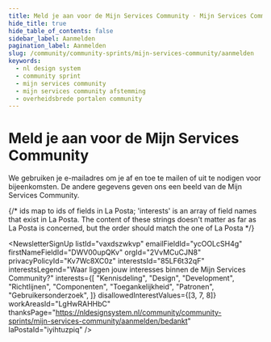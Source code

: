 ```yaml
---
title: Meld je aan voor de Mijn Services Community · Mijn Services Community · Community Sprints
hide_title: true
hide_table_of_contents: false
sidebar_label: Aanmelden
pagination_label: Aanmelden
slug: /community/community-sprints/mijn-services-community/aanmelden
keywords:
  - nl design system
  - community sprint
  - mijn services community
  - mijn services community afstemming
  - overheidsbrede portalen community
---
```



# Meld je aan voor de Mijn Services Community

We gebruiken je e-mailadres om je af en toe te mailen of uit te nodigen voor bijeenkomsten. De andere gegevens geven ons een beeld van de Mijn Services Community.

{/* ids map to ids of fields in La Posta; 'interests' is an array of field names that exist in La Posta. The content of these strings doesn't matter as far as La Posta is concerned, but the order should match the one of La Posta */}

<NewsletterSignUp
  listId="vaxdszwkvp"
  emailFieldId="ycOOLcSH4g"
  firstNameFieldId="DWV00upQKv"
  orgId="2VvMCuCJN8"
  privacyPolicyId="Kv7Wc8XC0z"
  interestsId="85LF6t32qF"
  interestsLegend="Waar liggen jouw interesses binnen de Mijn Services Community?"
  interests={[
    "Kennisdeling",
    "Design",
    "Development",
    "Richtlijnen",
    "Componenten",
    "Toegankelijkheid",
    "Patronen",
    "Gebruikersonderzoek",
  ]}
  disallowedInterestValues={[3, 7, 8]}
  workAreasId="LgHwRAHHbC"
  thanksPage="https://nldesignsystem.nl/community/community-sprints/mijn-services-community/aanmelden/bedankt"
  laPostaId="iyihtuzpiq"
/>

